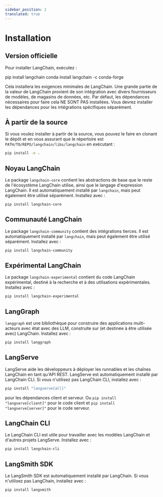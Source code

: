 ```yaml
---
sidebar_position: 2
translated: true
---
```


# Installation

## Version officielle

Pour installer LangChain, exécutez :


<Tabs>
  <TabItem value="pip" label="Pip" default>
    <CodeBlock language="bash">pip install langchain</CodeBlock>
  </TabItem>
  <TabItem value="conda" label="Conda">
    <CodeBlock language="bash">conda install langchain -c conda-forge</CodeBlock>
  </TabItem>
</Tabs>

Cela installera les exigences minimales de LangChain.
Une grande partie de la valeur de LangChain provient de son intégration avec divers fournisseurs de modèles, de magasins de données, etc.
Par défaut, les dépendances nécessaires pour faire cela NE SONT PAS installées. Vous devrez installer les dépendances pour les intégrations spécifiques séparément.

## À partir de la source

Si vous voulez installer à partir de la source, vous pouvez le faire en clonant le dépôt et en vous assurant que le répertoire est `PATH/TO/REPO/langchain/libs/langchain` en exécutant :

```bash
pip install -e .
```

## Noyau LangChain

Le package `langchain-core` contient les abstractions de base que le reste de l'écosystème LangChain utilise, ainsi que le langage d'expression LangChain. Il est automatiquement installé par `langchain`, mais peut également être utilisé séparément. Installez avec :

```bash
pip install langchain-core
```

## Communauté LangChain

Le package `langchain-community` contient des intégrations tierces. Il est automatiquement installé par `langchain`, mais peut également être utilisé séparément. Installez avec :

```bash
pip install langchain-community
```

## Expérimental LangChain

Le package `langchain-experimental` contient du code LangChain expérimental, destiné à la recherche et à des utilisations expérimentales.
Installez avec :

```bash
pip install langchain-experimental
```

## LangGraph

`langgraph` est une bibliothèque pour construire des applications multi-acteurs avec état avec des LLM, construite sur (et destinée à être utilisée avec) LangChain.
Installez avec :

```bash
pip install langgraph
```

## LangServe

LangServe aide les développeurs à déployer les runnables et les chaînes LangChain en tant qu'API REST.
LangServe est automatiquement installé par LangChain CLI.
Si vous n'utilisez pas LangChain CLI, installez avec :

```bash
pip install "langserve[all]"
```

pour les dépendances client et serveur. Ou `pip install "langserve[client]"` pour le code client et `pip install "langserve[server]"` pour le code serveur.

## LangChain CLI

Le LangChain CLI est utile pour travailler avec les modèles LangChain et d'autres projets LangServe.
Installez avec :

```bash
pip install langchain-cli
```

## LangSmith SDK

Le LangSmith SDK est automatiquement installé par LangChain.
Si vous n'utilisez pas LangChain, installez avec :

```bash
pip install langsmith
```
